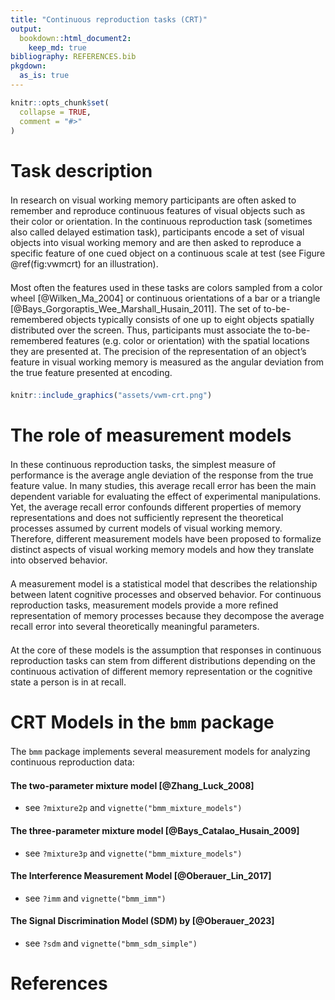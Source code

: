 ```yaml
---
title: "Continuous reproduction tasks (CRT)"
output: 
  bookdown::html_document2:
    keep_md: true
bibliography: REFERENCES.bib
pkgdown:
  as_is: true
---
```


```{=html}
<style type="text/css">
  div.main-container {
    max-width: 800px !important;
  }
  
  p {
    margin-top: 1.5em ;
    margin-bottom: 1.5em ;
  }
</style>
```
```r
knitr::opts_chunk$set(
  collapse = TRUE,
  comment = "#>"
)
```

# Task description

In research on visual working memory participants are often asked to remember and reproduce continuous features of visual objects such as their color or orientation. In the continuous reproduction task (sometimes also called delayed estimation task), participants encode a set of visual objects into visual working memory and are then asked to reproduce a specific feature of one cued object on a continuous scale at test (see Figure \@ref(fig:vwmcrt) for an illustration). 

Most often the features used in these tasks are colors sampled from a color wheel [@Wilken_Ma_2004] or continuous orientations of a bar or a triangle [@Bays_Gorgoraptis_Wee_Marshall_Husain_2011]. The set of to-be-remembered objects typically consists of one up to eight objects spatially distributed over the screen. Thus, participants must associate the to-be-remembered features (e.g. color or orientation) with the spatial locations they are presented at. The precision of the representation of an object’s feature in visual working memory is measured as the angular deviation from the true feature presented at encoding.

```r
knitr::include_graphics("assets/vwm-crt.png")
```

# The role of measurement models

In these continuous reproduction tasks, the simplest measure of performance is the average angle deviation of the response from the true feature value. In many studies, this average recall error has been the main dependent variable for evaluating the effect of experimental manipulations. Yet, the average recall error confounds different properties of memory representations and does not sufficiently represent the theoretical processes assumed by current models of visual working memory. Therefore, different measurement models have been proposed to formalize distinct aspects of visual working memory models and how they translate into observed behavior.

A measurement model is a statistical model that describes the relationship between latent cognitive processes and observed behavior. For continuous reproduction tasks, measurement models provide a more refined representation of memory processes because they decompose the average recall error into several theoretically meaningful parameters.

At the core of these models is the assumption that responses in continuous reproduction tasks can stem from different distributions depending on the continuous activation of different memory representation or the cognitive state a person is in at recall.

# CRT Models in the `bmm` package

The `bmm` package implements several measurement models for analyzing continuous reproduction data:

#### The two-parameter mixture model [@Zhang_Luck_2008] {.unnumbered}

  - see `?mixture2p` and `vignette("bmm_mixture_models")`

#### The three-parameter mixture model [@Bays_Catalao_Husain_2009] {.unnumbered}

  - see `?mixture3p` and `vignette("bmm_mixture_models")`
 
#### The Interference Measurement Model [@Oberauer_Lin_2017]  {.unnumbered}

  - see `?imm` and `vignette("bmm_imm")`
 
#### The Signal Discrimination Model (SDM) by [@Oberauer_2023]  {.unnumbered}

  - see `?sdm` and `vignette("bmm_sdm_simple")`
    
    
# References

